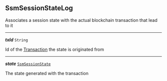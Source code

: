 


## SsmSessionStateLog



Associates a session state with the actual blockchain transaction that lead to it



---

***txId*** `String`

Id of the [Transaction](#ssm-chaincode-blockchain-content) the state is originated from



---

***state*** [`SsmSessionState`](#ssmsessionstate)

The state generated with the transaction



